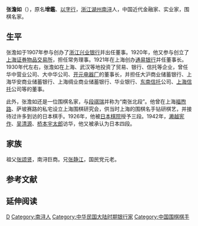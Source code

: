 {{Otheruses|other=名为张澹如的其他人物|张福臻}}
{{Otheruses|other=名为张澹如的其他人物|張壽齡}}

'''张澹如'''（{{bd|1882年||20世纪|？}}），原名'''增鑑'''、[[以字行|以字行]]，[[浙江|浙江]][[湖州|湖州]][[南浔|南浔]]人，中国近代金融家、实业家，围棋名家。

== 生平 ==
张澹如于1907年参与创办了[[浙江兴业银行|浙江兴业银行]]并出任董事。1920年，他又参与创立了[[上海证券物品交易所|上海证券物品交易所]]，担任常务理事。1921年在上海创办[[通易银行|通易银行]]并任董事长。1930年代左右，张澹如在上海、武汉等地投资了贸易、银行、信托等企业，曾任华中营业公司、大中华公司、[[开元电器厂|开元电器厂]]的董事长，并担任大沪商业储蓄银行、上海华安商业储蓄银行、上海绸业商业储蓄银行、华业银行、[[东南信托|东南信托]]公司、[[上海信托|上海信托]]公司等的董事。{{r|chen}}{{r|jiang}}

此外，张澹如还是一位围棋名家，与[[段祺瑞|段祺瑞]]并称为“南张北段”。他曾在上海[[延安中路_(上海)|福煦路]]、萨坡赛路的私宅设立上海围棋研究会，供当时上海的围棋名手钻研棋艺，并接待过许多到访的日本棋手。1926年，他被[[日本棋院|日本棋院]]授予三段。1942年，[[濑越宪作|濑越宪作]]、[[吴清源|吴清源]]、[[桥本宇太郎|桥本宇太郎]]访华，他又被承认为日本四段。{{r|chen}}{{r|cai}}

== 家族 ==
祖父[[张颂贤|张颂贤]]，南浔巨商。兄[[张静江|张静江]]，国民党元老。{{r|song}}

== 参考文献 ==
{{reflist|refs=
<ref name=song>{{cite book|title=《细说张静江家族》|author=张南琛,宋路霞|publisher=上海辞书出版社|year=2014}}</ref>
<ref name=chen>{{cite book|title=《稀珍老上海股票鉴藏录》|author=陈伟国|publisher=上海远东出版社|year=2007}}</ref>
<ref name=cai>{{cite book|title=《中国围棋史》|author=蔡中民|pages=138-139,143|publisher=中国统计出版社|year=1999}}</ref>
<ref name=jiang>{{cite book|title=《近代中国银行业机构人名大辞典》|editor=姜建清|publisher=上海古籍出版社|year=2014}}</ref>
}}

== 延伸阅读 ==
{{Wikisource further reading}}

{{Authority control}}

{{DEFAULTSORT:Zhang张}}
[[Category:张姓|D]]
[[Category:南浔人|Category:南浔人]]
[[Category:中华民国大陆时期银行家|Category:中华民国大陆时期银行家]]
[[Category:中国围棋棋手|Category:中国围棋棋手]]